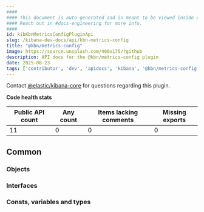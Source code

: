 ```yaml
---
####
#### This document is auto-generated and is meant to be viewed inside our experimental, new docs system.
#### Reach out in #docs-engineering for more info.
####
id: kibKbnMetricsConfigPluginApi
slug: /kibana-dev-docs/api/kbn-metrics-config
title: "@kbn/metrics-config"
image: https://source.unsplash.com/400x175/?github
description: API docs for the @kbn/metrics-config plugin
date: 2025-08-23
tags: ['contributor', 'dev', 'apidocs', 'kibana', '@kbn/metrics-config']
---
```




Contact [@elastic/kibana-core](https://github.com/orgs/elastic/teams/kibana-core) for questions regarding this plugin.

**Code health stats**

| Public API count  | Any count | Items lacking comments | Missing exports |
|-------------------|-----------|------------------------|-----------------|
| 11 | 0 | 0 | 0 |

## Common

### Objects
<DocDefinitionList data={kbnMetricsConfigObj.common.objects}/>

### Interfaces
<DocDefinitionList data={kbnMetricsConfigObj.common.interfaces}/>

### Consts, variables and types
<DocDefinitionList data={kbnMetricsConfigObj.common.misc}/>

